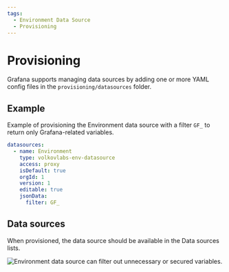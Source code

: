 ```yaml
---
tags:
  - Environment Data Source
  - Provisioning
---
```



# Provisioning

Grafana supports managing data sources by adding one or more YAML config files in the `provisioning/datasources` folder.

## Example

Example of provisioning the Environment data source with a filter `GF_` to return only Grafana-related variables.

```yaml
datasources:
  - name: Environment
    type: volkovlabs-env-datasource
    access: proxy
    isDefault: true
    orgId: 1
    version: 1
    editable: true
    jsonData:
      filter: GF_
```

## Data sources

When provisioned, the data source should be available in the Data sources lists.

<Image
  title="Environment data source can filter out unnecessary or secured variables."
  src="/img/grafana/environment/configuration.png"
/>
